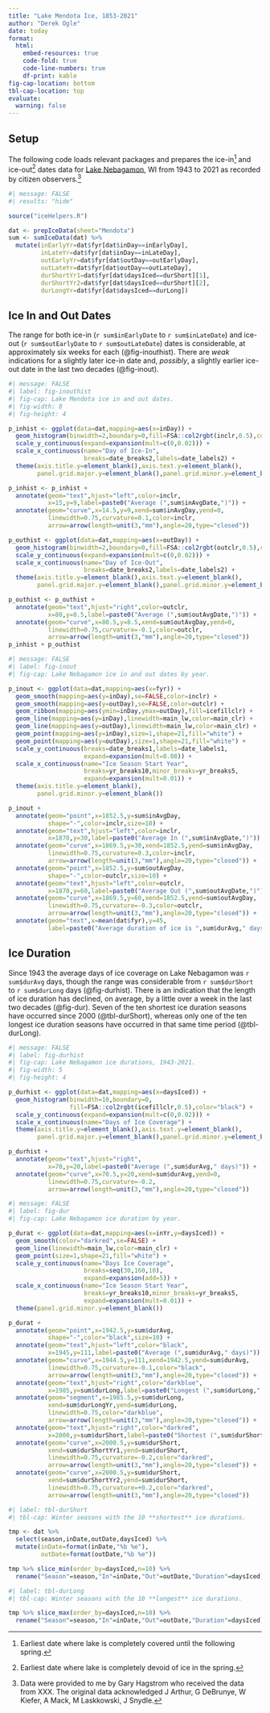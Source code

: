 ```yaml
---
title: "Lake Mendota Ice, 1853-2021"
author: "Derek Ogle"
date: today
format: 
  html:
    embed-resources: true
    code-fold: true
    code-line-numbers: true
    df-print: kable
fig-cap-location: bottom
tbl-cap-location: top
evaluate:
  warning: false
---
```


## Setup
The following code loads relevant packages and prepares the ice-in^[Earliest date where lake is completely covered until the following spring.] and ice-out^[Earliest date where lake is completely devoid of ice in the spring.] dates data for [Lake Nebagamon](https://dnr.wi.gov/lakes/lakepages/LakeDetail.aspx?wbic=2865000), WI from 1943 to 2021 as recorded by citizen observers.^[Data were provided to me by Gary Hagstrom who received the data from XXX. The original data acknowledged J Arthur, G DeBrunye, W Kiefer, A Mack, M Laskkowski, J Snydle.]

```r
#| message: FALSE
#| results: "hide"

source("iceHelpers.R")

dat <- prepIceData(sheet="Mendota")
sum <- sumIceData(dat) %>%
  mutate(inEarlyYr=dat$fyr[dat$inDay==inEarlyDay],
         inLateYr=dat$fyr[dat$inDay==inLateDay],
         outEarlyYr=dat$fyr[dat$outDay==outEarlyDay],
         outLateYr=dat$fyr[dat$outDay==outLateDay],
         durShortYr1=dat$fyr[dat$daysIced==durShort][1],
         durShortYr2=dat$fyr[dat$daysIced==durShort][2],
         durLongYr=dat$fyr[dat$daysIced==durLong])
```

## Ice In and Out Dates

The range for both ice-in (`r sum$inEarlyDate` to `r sum$inLateDate`) and ice-out (`r sum$outEarlyDate` to `r sum$outLateDate`) dates is considerable, at approximately six weeks for each (@fig-inouthist). There are *weak* indications for a slightly later ice-in date and, *possibly*, a slightly earlier ice-out date in the last two decades (@fig-inout).

```r
#| message: FALSE
#| label: fig-inouthist
#| fig-cap: Lake Mendota ice in and out dates.
#| fig-width: 8
#| fig-height: 4

p_inhist <- ggplot(data=dat,mapping=aes(x=inDay)) +
  geom_histogram(binwidth=2,boundary=0,fill=FSA::col2rgbt(inclr,0.5),color="black") +
  scale_y_continuous(expand=expansion(mult=c(0,0.02))) +
  scale_x_continuous(name="Day of Ice-In",
                     breaks=date_breaks2,labels=date_labels2) +
  theme(axis.title.y=element_blank(),axis.text.y=element_blank(),
        panel.grid.major.y=element_blank(),panel.grid.minor.y=element_blank())

p_inhist <- p_inhist +
  annotate(geom="text",hjust="left",color=inclr,
           x=15,y=9,label=paste0("Average (",sum$inAvgDate,")")) +
  annotate(geom="curve",x=14.5,y=9,xend=sum$inAvgDay,yend=0,
           linewidth=0.75,curvature=0.1,color=inclr,
           arrow=arrow(length=unit(3,"mm"),angle=20,type="closed"))

p_outhist <- ggplot(data=dat,mapping=aes(x=outDay)) +
  geom_histogram(binwidth=2,boundary=0,fill=FSA::col2rgbt(outclr,0.5),color="black") +
  scale_y_continuous(expand=expansion(mult=c(0,0.02))) +
  scale_x_continuous(name="Day of Ice-Out",
                     breaks=date_breaks2,labels=date_labels2) +
  theme(axis.title.y=element_blank(),axis.text.y=element_blank(),
        panel.grid.major.y=element_blank(),panel.grid.minor.y=element_blank())

p_outhist <- p_outhist +
  annotate(geom="text",hjust="right",color=outclr,
           x=80,y=8.5,label=paste0("Average (",sum$outAvgDate,")")) +
  annotate(geom="curve",x=80.5,y=8.5,xend=sum$outAvgDay,yend=0,
           linewidth=0.75,curvature=-0.1,color=outclr,
           arrow=arrow(length=unit(3,"mm"),angle=20,type="closed"))
p_inhist + p_outhist
```

```r
#| message: FALSE
#| label: fig-inout
#| fig-cap: Lake Nebagamon ice in and out dates by year.

p_inout <- ggplot(data=dat,mapping=aes(x=fyr)) +
  geom_smooth(mapping=aes(y=inDay),se=FALSE,color=inclr) +
  geom_smooth(mapping=aes(y=outDay),se=FALSE,color=outclr) +
  geom_ribbon(mapping=aes(ymin=inDay,ymax=outDay),fill=icefillclr) +
  geom_line(mapping=aes(y=inDay),linewidth=main_lw,color=main_clr) +
  geom_line(mapping=aes(y=outDay),linewidth=main_lw,color=main_clr) +
  geom_point(mapping=aes(y=inDay),size=1,shape=21,fill="white") +
  geom_point(mapping=aes(y=outDay),size=1,shape=21,fill="white") +
  scale_y_continuous(breaks=date_breaks1,labels=date_labels1,
                     expand=expansion(mult=0.08)) +
  scale_x_continuous(name="Ice Season Start Year",
                     breaks=yr_breaks10,minor_breaks=yr_breaks5,
                     expand=expansion(mult=0.01)) +
  theme(axis.title.y=element_blank(),
        panel.grid.minor.y=element_blank())

p_inout +
  annotate(geom="point",x=1852.5,y=sum$inAvgDay,
           shape="-",color=inclr,size=10) +
  annotate(geom="text",hjust="left",color=inclr,
           x=1870,y=30,label=paste0("Average In (",sum$inAvgDate,")")) +
  annotate(geom="curve",x=1869.5,y=30,xend=1852.5,yend=sum$inAvgDay,
           linewidth=0.75,curvature=0.3,color=inclr,
           arrow=arrow(length=unit(3,"mm"),angle=20,type="closed")) +
  annotate(geom="point",x=1852.5,y=sum$outAvgDay,
           shape="-",color=outclr,size=10) +
  annotate(geom="text",hjust="left",color=outclr,
           x=1870,y=60,label=paste0("Average Out (",sum$outAvgDate,")")) +
  annotate(geom="curve",x=1869.5,y=60,xend=1852.5,yend=sum$outAvgDay,
           linewidth=0.75,curvature=-0.3,color=outclr,
           arrow=arrow(length=unit(3,"mm"),angle=20,type="closed")) +
  annotate(geom="text",x=mean(dat$fyr),y=45,
           label=paste0("Average duration of ice is ",sum$durAvg," days"))
```


## Ice Duration

Since 1943 the average days of ice coverage on Lake Nebagamon was `r sum$durAvg` days, though the range was considerable from `r sum$durShort` to `r sum$durLong` days (@fig-durhist). There is an indication that the length of ice duration has declined, on average, by a little over a week in the last two decades (@fig-dur). Seven of the ten shortest ice duration seasons have occurred since 2000 (@tbl-durShort), whereas only one of the ten longest ice duration seasons have occurred in that same time period (@tbl-durLong).

```r
#| message: FALSE
#| label: fig-durhist
#| fig-cap: Lake Nebagamon ice durations, 1943-2021.
#| fig-width: 5
#| fig-height: 4

p_durhist <- ggplot(data=dat,mapping=aes(x=daysIced)) +
  geom_histogram(binwidth=10,boundary=0,
                 fill=FSA::col2rgbt(icefillclr,0.5),color="black") +
  scale_y_continuous(expand=expansion(mult=c(0,0.02))) +
  scale_x_continuous(name="Days of Ice Coverage") +
  theme(axis.title.y=element_blank(),axis.text.y=element_blank(),
        panel.grid.major.y=element_blank(),panel.grid.minor.y=element_blank())

p_durhist +
  annotate(geom="text",hjust="right",
           x=70,y=20,label=paste0("Average (",sum$durAvg," days)")) +
  annotate(geom="curve",x=70.5,y=20,xend=sum$durAvg,yend=0,
           linewidth=0.75,curvature=-0.2,
           arrow=arrow(length=unit(3,"mm"),angle=20,type="closed"))
```

```r
#| message: FALSE
#| label: fig-dur
#| fig-cap: Lake Nebagamon ice duration by year.

p_durat <- ggplot(data=dat,mapping=aes(x=inYr,y=daysIced)) +
  geom_smooth(color="darkred",se=FALSE) +
  geom_line(linewidth=main_lw,color=main_clr) +
  geom_point(size=1,shape=21,fill="white") +
  scale_y_continuous(name="Days Ice Coverage",
                     breaks=seq(30,160,10),
                     expand=expansion(add=5)) +
  scale_x_continuous(name="Ice Season Start Year",
                     breaks=yr_breaks10,minor_breaks=yr_breaks5,
                     expand=expansion(mult=0.01)) +
  theme(panel.grid.minor.y=element_blank())

p_durat +
  annotate(geom="point",x=1942.5,y=sum$durAvg,
           shape="-",color="black",size=10) +
  annotate(geom="text",hjust="left",color="black",
           x=1945,y=111,label=paste0("Average (",sum$durAvg," days)")) +
  annotate(geom="curve",x=1944.5,y=111,xend=1942.5,yend=sum$durAvg,
           linewidth=0.75,curvature=-0.1,color="black",
           arrow=arrow(length=unit(3,"mm"),angle=20,type="closed")) +
  annotate(geom="text",hjust="right",color="darkblue",
           x=1985,y=sum$durLong,label=paste0("Longest (",sum$durLong," days)")) +
  annotate(geom="segment",x=1985.5,y=sum$durLong,
           xend=sum$durLongYr,yend=sum$durLong,
           linewidth=0.75,color="darkblue",
           arrow=arrow(length=unit(3,"mm"),angle=20,type="closed")) +
  annotate(geom="text",hjust="right",color="darkred",
           x=2000,y=sum$durShort,label=paste0("Shortest (",sum$durShort," days)")) +
  annotate(geom="curve",x=2000.5,y=sum$durShort,
           xend=sum$durShortYr1,yend=sum$durShort,
           linewidth=0.75,curvature=-0.2,color="darkred",
           arrow=arrow(length=unit(3,"mm"),angle=20,type="closed")) +
  annotate(geom="curve",x=2000.5,y=sum$durShort,
           xend=sum$durShortYr2,yend=sum$durShort,
           linewidth=0.75,curvature=+0.2,color="darkred",
           arrow=arrow(length=unit(3,"mm"),angle=20,type="closed"))
```

```r
#| label: tbl-durShort
#| tbl-cap: Winter seasons with the 10 **shortest** ice durations.

tmp <- dat %>%
  select(season,inDate,outDate,daysIced) %>%
  mutate(inDate=format(inDate,"%b %e"),
         outDate=format(outDate,"%b %e"))

tmp %>% slice_min(order_by=daysIced,n=10) %>%
  rename("Season"=season,"In"=inDate,"Out"=outDate,"Duration"=daysIced)
```

```r
#| label: tbl-durLong
#| tbl-cap: Winter seasons with the 10 **longest** ice durations.

tmp %>% slice_max(order_by=daysIced,n=10) %>%
  rename("Season"=season,"In"=inDate,"Out"=outDate,"Duration"=daysIced)
```

